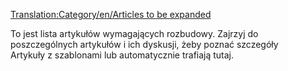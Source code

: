 [[Translation:Category/en/Articles to be expanded]]

To jest lista artykułów wymagających rozbudowy. Zajrzyj do poszczególnych artykułów i ich dyskusji, żeby poznać szczegóły
<br>
Artykuły z szablonami {{en/S|pl/Rozbudowa}} lub {{en/S|pl/Niekompletny}} automatycznie trafiają tutaj.

